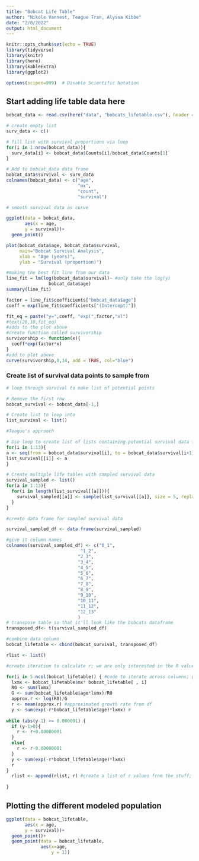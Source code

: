 ```yaml
---
title: "Bobcat Life Table"
author: "Nikole Vannest, Teague Tran, Alyssa Kibbe"
date: "2/8/2022"
output: html_document
---
```


```r
knitr::opts_chunk$set(echo = TRUE)
library(tidyverse)
library(knitr)
library(here)
library(kableExtra)
library(ggplot2)

options(scipen=999)  # Disable Scientific Notation
```

## Start adding life table data here

```r
bobcat_data <- read.csv(here("data", "bobcats_lifetable.csv"), header = T)
```

```r
# create empty list
surv_data <- c()

# fill list with survival proportions via loop
for(i in 1:nrow(bobcat_data)){
  surv_data[i] <- bobcat_data$Counts[i]/bobcat_data$Counts[1]
}

# Add to bobcat_data data frame
bobcat_data$survival <- surv_data
colnames(bobcat_data) <- c("age", 
                           "mx",
                           "count",
                           "survival")
```

```r
# smooth survival data as curve

ggplot(data = bobcat_data,
       aes(x = age,
       y = survival))+
  geom_point()

plot(bobcat_data$age, bobcat_data$survival,
     main="Bobcat Survival Analysis",
     xlab = "Age (years)",
     ylab = "Survival (proportion)")

#making the best fit line from our data
line_fit = lm(log(bobcat_data$survival)~ #only take the log(y)
                bobcat_data$age)
summary(line_fit)

factor = line_fit$coefficients["bobcat_data$age"]
coeff = exp(line_fit$coefficients["(Intercept)"])

fit_eq = paste("y=",coeff, "exp(",factor,"x)")
#text(20,10,fit_eq)
#adds to the plot above
#create function called survivorship
survivorship <- function(x){
  coeff*exp(factor*x)
}
#add to plot above
curve(survivorship,0,14, add = TRUE, col="blue")
```

### Create list of survival data points to sample from
```r
# loop through survival to make list of potential points

# Remove the first row
bobcat_survival <- bobcat_data[-1,]

# Create list to loop into
list_survival <- list()

#Teague's approach

# Use loop to create list of lists containing potential survival data from age a to b
for(i in 1:13){
a <- seq(from = bobcat_data$survival[i], to = bobcat_data$survival[i+1], by = -0.001)
list_survival[[i]] <- a
}

# Create multiple life tables with sampled survival data
survival_sampled <- list()
for(a in 1:13){
  for(i in length(list_survival[[a]])){
    survival_sampled[[a]] <- sample(list_survival[[a]], size = 5, replace = T)
  }
}

#create data frame for sampled survival data

survival_sampled_df <- data.frame(survival_sampled) 

#give it column names
colnames(survival_sampled_df) <- c("0_1",
                            "1_2", 
                           "2_3",
                           "3_4",
                           "4_5",
                           "5_6",
                           "6_7",
                           "7_8",
                           "8_9",
                           "9_10",
                           "10_11",
                           "11_12",
                           "12_13"
                           )
# transpose table so that it'll look like the bobcats dataframe
transposed_df<- t(survival_sampled_df)

#combine data column 
bobcat_lifetable <- cbind(bobcat_survival, transposed_df)

rlist <- list()

#create iteration to calculate r; we are only interested in the R values! 

for(i in 5:ncol(bobcat_lifetable)) { #code to iterate across columns; goes from fifth column until it finishes!
  lxmx <- bobcat_lifetable$mx* bobcat_lifetable[ , i] 
  R0 <- sum(lxmx)
  G <- sum(bobcat_lifetable$age*lxmx)/R0
  approx.r <- log(R0)/G
  r <- mean(approx.r) #approximated growth rate from df
  y <- sum(exp(-r*bobcat_lifetable$age)*lxmx) # 
  
while (abs(y-1) >= 0.000001) {
  if (y-1>0){
    r <- r+0.00000001
  }
  else{
    r <- r-0.00000001
  }
  y <- sum(exp(-r*bobcat_lifetable$age)*lxmx)
  r
}
  rlist <- append(rlist, r) #create a list of r values from the stuff; a range of these values will give you the good good
  
}


```

## Plotting the different modeled population
```r
ggplot(data = bobcat_lifetable,
       aes(x = age,
       y = survival))+
  geom_point()+
  geom_point(data = bobcat_lifetable,
             aes(x=age,
                 y = 1))
```


